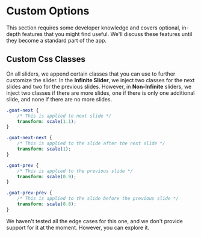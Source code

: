 
# Custom Options

This section requires some developer knowledge and covers optional, in-depth features that you might find useful. We'll discuss these features until they become a standard part of the app.

## Custom Css Classes

On all sliders, we append certain classes that you can use to further customize the slider. In the **Infinite Slider**, we inject two classes for the next slides and two for the previous slides. However, in **Non-Infinite** sliders, we inject two classes if there are more slides, one if there is only one additional slide, and none if there are no more slides.

```css
.goat-next {
    /* This is applied to next slide */
    transform: scale(1.1);
}

.goat-next-next {
    /* This is applied to the slide after the next slide */
    transform: scale(1);
}

.goat-prev {
    /* This is applied to the previous slide */
    transform: scale(0.9);
}

.goat-prev-prev {
    /* This is applied to the slide before the previous slide */
    transform: scale(0.8);
}
```

<Callout>
    We haven't tested all the edge cases for this one, and we don't provide support for it at the moment. However, you can explore it.
</Callout>